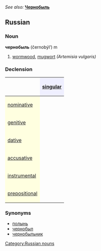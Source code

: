 ''See also:'' '''[[Чернобыль]]'''
==Russian==
[[Category:Russian nouns]]
===Noun===
'''чернобыль''' (černobýl’) m

#[[wormwood]], [[mugwort]] ''(Artemisia vulgaris)''

===Declension===
{| border="1" cellpadding="4" cellspacing="0"
!
! style="background-color: #EFEFFF" align="center"|[[singular]]
|-
! style="background-color: #FFFFE0" align="left"|[[nominative case|nominative]]
| align="center"|{{RUchar|чернобы́ль}}
|-
! style="background-color: #FFFFE0" align="left"|[[genitive case|genitive]]
| align="center"|{{RUchar|чернобы́ля}}
|-
! style="background-color: #FFFFE0" align="left"|[[dative case|dative]]
| align="center"|{{RUchar|чернобы́лю}}
|-
! style="background-color: #FFFFE0" align="left"|[[accusative case|accusative]]
| align="center"|{{RUchar|чернобы́ль}}
|-
! style="background-color: #FFFFE0" align="left"|[[instrumental case|instrumental]]
| align="center"|{{RUchar|чернобы́лем}}
|-
! style="background-color: #FFFFE0" align="left"|[[prepositional case|prepositional]]
| align="center"|{{RUchar|о чернобы́ле}}
|}

===Synonyms===
*[[полынь]]
*[[чернобыл]]
*[[чернобыльник]]